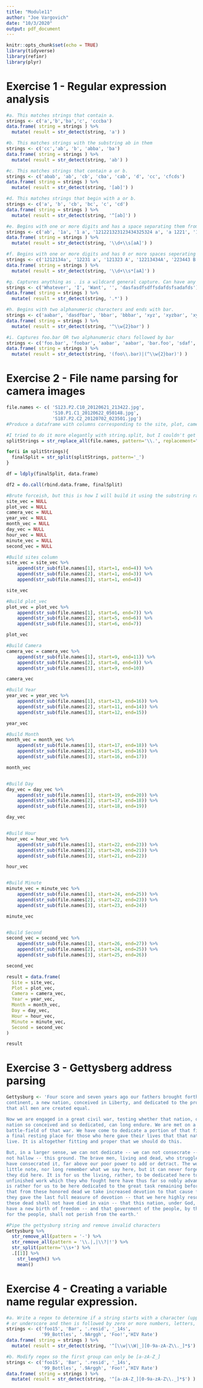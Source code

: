 ---
title: "Module11"
author: "Joe Vargovich"
date: "10/3/2020"
output: pdf_document
---

```{r setup, include=FALSE}
knitr::opts_chunk$set(echo = TRUE)
library(tidyverse)
library(refinr)
library(plyr)
```

# Exercise 1 - Regular expression analysis

```{r}
#a. This matches strings that contain a.  
strings <- c('a','b','ba','c', 'cccba')
data.frame( string = strings ) %>%
  mutate( result = str_detect(string, 'a') )

#b. This matches strings with the substring ab in them
strings <- c('cc','ab', 'b', 'abba', 'ba')
data.frame( string = strings ) %>%
  mutate( result = str_detect(string, 'ab') )

#c. This matches strings that contain a or b.
strings <- c('abab', 'ab', 'cb', 'cba', 'cab', 'd', 'cc', 'cfcds')
data.frame( string = strings ) %>%
  mutate( result = str_detect(string, '[ab]') )

#d. This matches strings that begin with a or b.
strings <- c('a', 'b', 'cb', 'bc', 'c', 'cd')
data.frame( string = strings ) %>%
  mutate( result = str_detect(string, '^[ab]') )

#e. Begins with one or more digits and has a space separating them from an a or A.
strings <- c('ab', '1a', '1 a', '121221323123434325324 a', 'a 1221', '12 Aa', '12 b')
data.frame( string = strings ) %>%
  mutate( result = str_detect(string, '\\d+\\s[aA]') )

#f. Begins with one or more digits and has 0 or more spaces seperating digits from a or A.
strings <- c('1212134a', '12231 a', '121323 A', '12213434A', '223443 B', 'aasdf 12', '12 aa')
data.frame( string = strings ) %>%
  mutate( result = str_detect(string, '\\d+\\s*[aA]') )

#g. Captures anything as . is a wildcard general capture. Can have any length due to the Kleene star operator.
strings <- c('Whatever', 'I', 'Want', '', 'dasfasdfsdffsdafdsfsadafds')
data.frame( string = strings ) %>%
  mutate( result = str_detect(string, '.*') )

#h. Begins with two alphanumeric characters and ends with bar.
strings <- c('aabar', 'dasdfbar', 'bbar', 'bbbar', 'xyz', 'xyzbar', 'xybar')
data.frame( string = strings ) %>%
  mutate( result = str_detect(string, '^\\w{2}bar') )

#i. Captures foo.bar OR two alphanumeric chars followed by bar 
strings <- c('foo.bar', 'foobar', 'aabar', 'aabar', 'bar.foo', 'sdaf', 'gxxxbar', 'gzbar')
data.frame( string = strings ) %>%
  mutate( result = str_detect(string, '(foo\\.bar)|(^\\w{2}bar)') )
```
# Exercise 2 - File name parsing for camera images

```{r}
file.names <- c( 'S123.P2.C10_20120621_213422.jpg',
                 'S10.P1.C1_20120622_050148.jpg',
                 'S187.P2.C2_20120702_023501.jpg')
#Produce a dataframe with columns corresponding to the site, plot, camera, year, month, day, hour, minute, and second for these three file neames.

#I tried to do it more elegantly with string.split, but I couldn't get the numbers formatted correctly. I would love to talk about this one. 
splitStrings = str_replace_all(file.names, pattern='\\.', replacement="_")

for(i in splitStrings){
  finalSplit = str_split(splitStrings, pattern='_')  
}

df = ldply(finalSplit, data.frame)

df2 = do.call(rbind.data.frame, finalSplit)

#Brute forceish, but this is how I will build it using the substring range function
site_vec = NULL
plot_vec = NULL
camera_vec = NULL
year_vec = NULL
month_vec = NULL
day_vec = NULL
hour_vec = NULL
minute_vec = NULL
second_vec = NULL

#Build sites column
site_vec = site_vec %>%
    append(str_sub(file.names[1], start=1, end=4)) %>%
    append(str_sub(file.names[2], start=1, end=3)) %>%
    append(str_sub(file.names[3], start=1, end=4)) 

site_vec

#Build plot_vec
plot_vec = plot_vec %>%
    append(str_sub(file.names[1], start=6, end=7)) %>%
    append(str_sub(file.names[2], start=5, end=6)) %>%
    append(str_sub(file.names[3], start=6, end=7)) 

plot_vec

#Build Camera
camera_vec = camera_vec %>%
    append(str_sub(file.names[1], start=9, end=11)) %>%
    append(str_sub(file.names[2], start=8, end=9)) %>%
    append(str_sub(file.names[3], start=9, end=10)) 

camera_vec

#Build Year
year_vec = year_vec %>%
    append(str_sub(file.names[1], start=13, end=16)) %>%
    append(str_sub(file.names[2], start=11, end=14)) %>%
    append(str_sub(file.names[3], start=12, end=15)) 

year_vec

#Build Month
month_vec = month_vec %>%
    append(str_sub(file.names[1], start=17, end=18)) %>%
    append(str_sub(file.names[2], start=15, end=16)) %>%
    append(str_sub(file.names[3], start=16, end=17)) 

month_vec


#Build Day
day_vec = day_vec %>%
    append(str_sub(file.names[1], start=19, end=20)) %>%
    append(str_sub(file.names[2], start=17, end=18)) %>%
    append(str_sub(file.names[3], start=18, end=19)) 

day_vec


#Build Hour
hour_vec = hour_vec %>%
    append(str_sub(file.names[1], start=22, end=23)) %>%
    append(str_sub(file.names[2], start=20, end=21)) %>%
    append(str_sub(file.names[3], start=21, end=22)) 

hour_vec


#Build Minute
minute_vec = minute_vec %>%
    append(str_sub(file.names[1], start=24, end=25)) %>%
    append(str_sub(file.names[2], start=22, end=23)) %>%
    append(str_sub(file.names[3], start=23, end=24)) 

minute_vec


#Build Second
second_vec = second_vec %>%
    append(str_sub(file.names[1], start=26, end=27)) %>%
    append(str_sub(file.names[2], start=24, end=25)) %>%
    append(str_sub(file.names[3], start=25, end=26)) 

second_vec

result = data.frame(
  Site = site_vec,
  Plot = plot_vec,
  Camera = camera_vec,
  Year = year_vec,
  Month = month_vec,
  Day = day_vec,
  Hour = hour_vec,
  Minute = minute_vec,
  Second = second_vec
)

result
```

# Exercise 3 - Gettysberg address parsing

```{r}
Gettysburg <- 'Four score and seven years ago our fathers brought forth on this 
continent, a new nation, conceived in Liberty, and dedicated to the proposition 
that all men are created equal.

Now we are engaged in a great civil war, testing whether that nation, or any 
nation so conceived and so dedicated, can long endure. We are met on a great 
battle-field of that war. We have come to dedicate a portion of that field, as 
a final resting place for those who here gave their lives that that nation might 
live. It is altogether fitting and proper that we should do this.

But, in a larger sense, we can not dedicate -- we can not consecrate -- we can 
not hallow -- this ground. The brave men, living and dead, who struggled here, 
have consecrated it, far above our poor power to add or detract. The world will 
little note, nor long remember what we say here, but it can never forget what 
they did here. It is for us the living, rather, to be dedicated here to the 
unfinished work which they who fought here have thus far so nobly advanced. It 
is rather for us to be here dedicated to the great task remaining before us -- 
that from these honored dead we take increased devotion to that cause for which 
they gave the last full measure of devotion -- that we here highly resolve that 
these dead shall not have died in vain -- that this nation, under God, shall 
have a new birth of freedom -- and that government of the people, by the people, 
for the people, shall not perish from the earth.'

#Pipe the gettysburg string and remove invalid characters
Gettysburg %>% 
  str_remove_all(pattern = '-') %>%
  str_remove_all(pattern = '\\.|,|\\?|!') %>%
  str_split(pattern='\\s+') %>%
  .[[1]] %>%
    str_length() %>%
    mean()
```
# Exercise 4 - Creating a variable name regular expression.

```{r}
#a. Write a regex to determine if a string starts with a character (upper or lower case) 
# or underscore and then is followed by zero or more numbers, letters, periods, or underscores. 
strings <- c('foo15', 'Bar', '.resid', '_14s', 
             '99_Bottles', '.9Arggh', 'Foo!','HIV Rate')
data.frame( string = strings ) %>%
  mutate( result = str_detect(string, '^[\\w|\\W|_][0-9a-zA-Z\\._]*$') )

#b. Modify regex so the first group can only be [a-zA-Z_]
strings <- c('foo15', 'Bar', '.resid', '_14s', 
             '99_Bottles', '.9Arggh', 'Foo!','HIV Rate')
data.frame( string = strings ) %>%
  mutate( result = str_detect(string, '^[a-zA-Z_][0-9a-zA-Z\\._]*$') )

```


